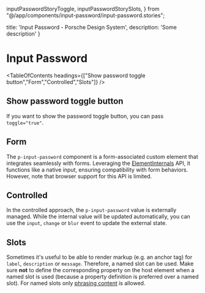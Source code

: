   inputPasswordStoryToggle,
   inputPasswordStorySlots,
} from "@/app/components/input-password/input-password.stories";

  title: 'Input Password - Porsche Design System',
  description: 'Some description'
}

# Input Password <ComponentStatus tagName="p-input-password"></ComponentStatus>

<TableOfContents headings={["Show password toggle button","Form","Controlled","Slots"]} />

## Show password toggle button

If you want to show the password toggle button, you can pass `toggle="true"`.

<ComponentStory story={inputPasswordStoryToggle} />

## Form

The `p-input-password` component is a form-associated custom element that integrates seamlessly with forms. Leveraging
the [ElementInternals](https://developer.mozilla.org/en-US/docs/Web/API/ElementInternals) API, it functions like a
native input, ensuring compatibility with form behaviors. However, note that browser support for this API is limited.

<ComponentExample codeSample={inputPasswordExample} />

## Controlled

In the controlled approach, the `p-input-password` value is externally managed. While the internal value will be updated
automatically, you can use the `input`, `change` or `blur` event to update the external state.

<ComponentExample codeSample={inputPasswordExampleControlled} />

## Slots

Sometimes it's useful to be able to render markup (e.g. an anchor tag) for `label`, `description` or `message`.
Therefore, a named slot can be used. Make sure **not** to define the corresponding property on the host element when a
named slot is used (because a property definition is preferred over a named slot). For named slots only
[phrasing content](https://developer.mozilla.org/en-US/docs/Web/Guide/HTML/Content_categories#Phrasing_content) is
allowed.

<ComponentStory story={inputPasswordStorySlots} />
